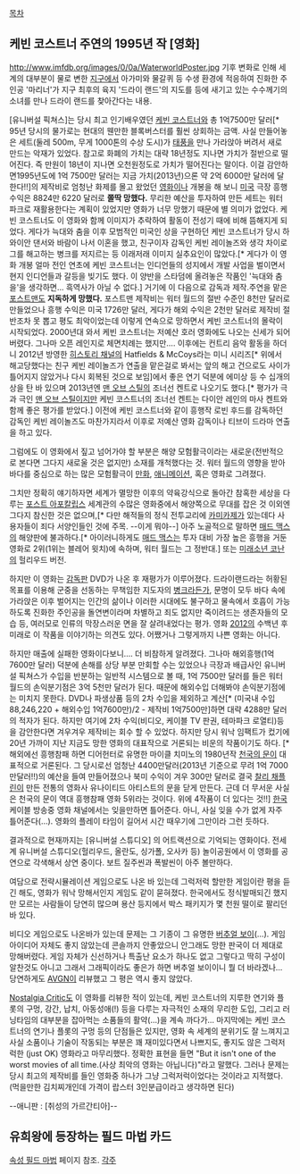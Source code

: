 [[목차]]
== 케빈 코스트너 주연의 1995년 작 [영화] ==
http://www.imfdb.org/images/0/0a/WaterworldPoster.jpg
기후 변화로 인해 세계의 대부분이 물로 변한 [[지구]]에서 아가미와 물갈퀴 등 수생 환경에 적응하여 진화한 주인공 '마리너'가 지구 최후의 육지 '드라이 랜드'의 지도를 등에 새기고 있는 수수께기의 소녀를 만나 드라이 랜드를 찾아간다는 내용.

[유니버설 픽쳐스]는 당시 최고 인기배우였던 [[케빈 코스트너]]와 총 1억7500만 달러[* 95년 당시의 물가로는 현대의 웬만한 블록버스터를 훨씬 상회하는 금액. 사실 만들어놓은 세트(둘레 500m, 무게 1000톤의 수상 도시)가 [[태풍]]을 만나 가라앉아 버려서 새로 만드는 악재가 있었다. 참고로 화폐의 가치는 대략 18년정도 지나면 가치가 절반으로 떨어진다. 즉 만원이 18년이 지나면 오천원정도로 가치가 떨어진다는 말이다. 이걸 감안하면1995년도에 1억 7500만 달러는 지금 가치(2013년)으론 약 2억 6000만 달러에 달한다!!]의 제작비로 엄청난 화제를 몰고 왔었던 [[영화]]이나 개봉을 해 보니 [[미국]] 극장 흥행수익은 8824만 6220 달러로 '''쫄딱 망했다.''' 무리한 예산을 투자하여 만든 세트는 워터 파크로 재활용한다는 계획이 있었지만 영화가 너무 망했기 때문에 별 의미가 없었다. 케빈 코스트너도 이 영화와 함께 이미지가 추락하여 활동이 전성기 때에 비해 뜸해지게 되었다. 게다가 늑대와 춤을 이후 모범적인 미국인 상을 구현하던 케빈 코스트너가 당시 하와이안 댄서와 바람이 나서 이혼을 했고, 친구이자 감독인 케빈 레이놀즈와 생각 차이로 그를 해고하는 병크를 저지르는 등 이래저래 이미지 실추요인이 많았다.[* 게다가 이 영화 개봉 얼마 전인 연초에 케빈 코스트너는 인디언들의 성지에서 개발 사업을 벌이면서 현지 인디언들과 갈등을 빚기도 했다. 이 양반을 스타덤에 올려놓은 작품인 '늑대와 춤을'을 생각하면... 흑역사가 아닐 수 없다.] 거기에 이 다음으로 감독과 제작.주연을 맡은 [[포스트맨]]도 '''지독하게 망했다.''' 포스트맨 제작비는 워터 월드의 절반 수준인 8천만 달러로 만들었으나 흥행 수익은 미국 1726만 달러, 게다가 해외 수익은 2천만 달러로 제작비 절반조차 못 뽑고 평도 최악이었는데 이렇게 연속으로 망하면서 케빈 코스트너의 몰락이 시작되었다. 2000년대 와서 케빈 코스트너는 저예산 호러 영화에도 나오는 신세가 되어버렸다. 그나마 오픈 레인지로 체면치례는 했지만…. 이후에는 컨트리 음악 활동을 하더니 2012년 방영한 [[히스토리 채널]]의 Hatfields & McCoys라는 미니 시리즈[* 위에서 해고당했다는 친구 케빈 레이놀즈가 연출을 맡은걸로 봐서는 앞의 해고 건으로도 사이가 틀어지지 않았거나 다시 회복된 것으로 보임]에서 좋은 연기 덕분에 에미상 등 수 십개의 상을 탄 바 있으며 2013년엔 [[맨 오브 스틸]]의 조너선 켄트로 나오기도 했다.[* 평가가 극과 극인 [[맨 오브 스틸]]이지만 케빈 코스트너의 조너선 켄트는 다이안 레인의 마사 켄트와 함께 좋은 평가를 받았다.] 이전에 케빈 코스트너와 같이 흥행작 로빈 후드를 감독하던 감독인 케빈 레이놀즈도 마찬가지라서 이후로 저예산 영화 감독이나 티브이 드라마 연출을 하고 있다.

그럼에도 이 영화에서 짚고 넘어가야 할 부분은 해양 모험활극이라는 새로운(전반적으로 본다면 그다지 새로울 것은 없지만) 소재를 개척했다는 것. 워터 월드의 영향을 받아 바다를 중심으로 하는 많은 모험활극이 [[만화]], [[애니메이션]], 혹은 영화로 그려졌다.

그치만 정확히 얘기하자면 세계가 멸망한 이후의 약육강식으로 돌아간 참혹한 세상을 다루는 [[포스트 아포칼립스]] 세계관의 수많은 영화중에서 해양쪽으로 무대를 잡은 것 이외엔 그다지 참신한 것은 없으며,[* 다만 해적들의 정식 전투교리에 [[카미카제]]가 있는데다 사용자들이 죄다 서양인들인 것에 주목. --이게 뭐야--] 아주 노골적으로 말하면 [[매드 맥스]]의 해양판에 불과하다.[* 아이러니하게도 [[매드 맥스]]는 투자 대비 가장 높은 흥행을 거둔 영화로 2위(1위는 블레어 윗치)에 속하며, 워터 월드는 그 정반대.] 또는 [[미래소년 코난]]의 헐리우드 버전.

하지만 이 영화는 [[감독판]] DVD가 나온 후 재평가가 이루어졌다. 드라이랜드라는 허황된 목표를 이용해 군중을 선동하는 무책임한 지도자의 [[병크]]라든가, 문명이 모두 바다 속에 가라앉은 이후 벌어지는 인간의 삶이나 이러한 시대에도 불구하고 물속에서 호흡이 가능하도록 진화한 주인공을 돌연변이라며 차별하고 죄도 없지만 죽이려드는 생존자들의 모습 등, 여러모로 인류의 막장스러운 면을 잘 살려내었다는 평가. 영화 [[2012]]의 수백년 후 미래로 이 작품을 이야기하는 의견도 있다. 어쨌거나 그렇게까지 나쁜 영화는 아니다.

하지만 매출에 실패한 영화이다보니…. 더 비참하게 알려졌다. 그나마 해외흥행(1억 7600만 달러) 덕분에 손해를 상당 부분 만회할 수는 있었으나 극장과 배급사인 유니버설 픽쳐스가 수입을 반분하는 일반적 시스템으로 볼 때, 1억 7500만 달러를 들은 워터 월드의 손익분기점은 3억 5천만 달러가 된다. 때문에 해외수입 더해봐야 손익분기점에는 미치지 못한다. DVD나 파생상품 등의 2차 수입을 제외하고 계산[* (미국내 수입 88,246,220 + 해외수입 1억7600만)/2 - 제작비 1억7500만]하면 대략 4288만 달러의 적자가 된다. 하지만 여기에 2차 수익(비디오, 케이블 TV 판권, 테마파크 로열티)등을 감안한다면 겨우겨우 제작비는 회수 할 수 있었다. 하지만 당시 워낙 임팩트가 컸기에 20년 가까이 지난 지금도 망한 영화의 대표작으로 거론되는 비운의 작품이기도 하다. [* 해외에선 흥행참패 하면 디어헌터로 유명한 마이클 치미노의 1980년작 [[천국의 문]]이 대표적으로 거론된다. 그 당시로선 엄청난 4400만달러(2013년 기준으로 무려 1억 7000만달러!!)의 예산을 들여 만들어졌으나 북미 수익이 겨우 300만 달러로 결국 [[찰리 채플린]]이 만든 전통의 영화사 유나이티드 아티스트의 문을 닫게 만든다. 근데 더 무서운 사실은 천국의 문이 역대 흥행참패 영화 5위라는 것이다. 위에 4작품이 더 있다는 것!!]
[[한국]] 케이블 방송중 영화 채널에서는 잊을만하면 틀어준다. 아니, 사실 잊을 수가 없게 자주 틀어준다(…). 영화의 플레이 타임이 길어서 시간 때우기에 그만이라 그런 듯하다.

결과적으로 현재까지는 [유니버설 스튜디오] 의 어트랙션으로 기억되는 영화이다. 전세계 유니버설 스튜디오(헐리우드, 올란도, 싱가폴, 오사카 등) 놀이공원에서 이 영화를 공연으로 각색해서 상연 중이다. 보트 질주씬과 폭발씬이 아주 볼만하다.

여담으로 전략시뮬레이션 게임으로도 나온 바 있는데 그럭저럭 할만한 게임이란 평을 듣긴 해도, 영화가 워낙 망해서인지 게임도 같이 묻혀졌다. 한국에서도 정식발매되긴 했지만 모르는 사람들이 당연히 많으며 용산 등지에서 박스 패키지가 몇 천원 떨이로 팔리던 바 있다.

비디오 게임으로도 나온바가 있는데 문제는 그 기종이 그 유명한 [[버추얼 보이]](...). 게임 아이디어 자체도 좋지 않았는데 콘솔까지 안좋았으니 안그래도 망한 판국이 더 제대로 망해버렸다. 게임 자체가 신선하거나 특출난 요소가 하나도 없고 그렇다고 딱히 구성이 알찬것도 아니고 그래서 그래픽이라도 좋은가 하면 버추얼 보이이니 뭘 더 바라겠나... 당연하게도 [[AVGN]]이 리뷰했고 그 평은 역시 좋지 않았다.

[[Nostalgia Critic]]도 이 영화를 리뷰한 적이 있는데, 케빈 코스트너의 지루한 연기와 플롯의 구멍, 강간, 납치, 아동성애(!) 등을 다루는 자극적인 소재의 무리한 도입, 그리고 러닝타임의 대부분을 잡아먹는 소품들의 활약(...)을 계속 까다가... 마지막에는 케빈 코스트너의 연기나 플롯의 구멍 등의 단점들은 있지만, 영화 속 세계의 분위기도 잘 느껴지고 사실 소품이나 기술이 작동되는 부분은 꽤 재미있다면서 나쁘지도, 좋지도 않은 그럭저럭한 (just OK) 영화라고 마무리했다. 정확한 표현을 들면 "But it isn't one of the worst movies of all time.(사상 최악의 영화는 아닙니다)"라고 말했다. 그러나 문제는 당시 최고의 제작비를 들인 영화중 하나가 그냥 그럭저럭이었다는 것이라고 지적했다. (먹을만한 김치찌개인데 가격이 랍스터 3인분급이라고 생각하면 된다)

--애니판 : [취성의 가르간티아]--
== 유희왕에 등장하는 필드 마법 카드 == 
[[속성 필드 마법]] 페이지 참조.
[[각주]]
